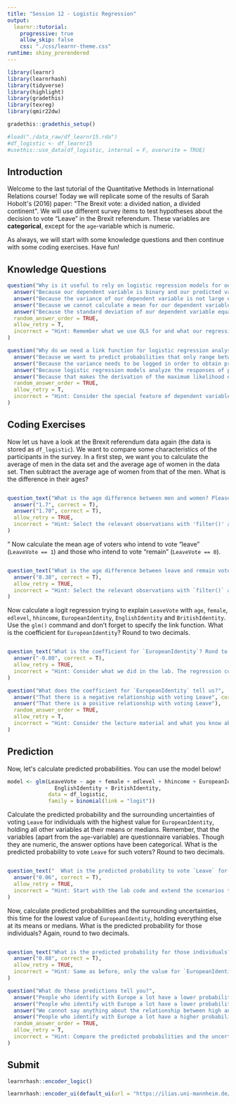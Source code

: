 ```yaml
---
title: "Session 12 - Logistic Regression"
output: 
  learnr::tutorial:
    progressive: true
    allow_skip: false
    css: "./css/learnr-theme.css"
runtime: shiny_prerendered
---
```


```r

library(learnr)
library(learnrhash)
library(tidyverse)
library(highlight)
library(gradethis)
library(texreg)
library(qmir22dw)

gradethis::gradethis_setup()

#load("./data_raw/df_learnr15.rda")
#df_logistic <- df_learnr15
#usethis::use_data(df_logistic, internal = F, overwrite = TRUE)

```

## Introduction

Welcome to the last tutorial of the Quantitative Methods in International Relations course! Today we will replicate some of the results of Sarah Hobolt\'s (2016) paper: \"The Brexit vote: a divided nation, a divided continent\". We will use different survey items to test hypotheses about the decision to vote "Leave" in the Brexit referendum. These variables are **categorical**, except for the `age`-variable which is numeric. 

As always, we will start with some knowledge questions and then continue with some coding exercises. Have fun!



## Knowledge Questions

```r
question("Why is it useful to rely on logistic regression models for our referendum vote variable?",
  answer("Because our dependent variable is binary and our predicted values may fall outside the logical boundaries of 0 and 1 if we use OLS.", correct = T),
  answer("Because the variance of our dependent variable is not large enough."),
  answer("Because we cannot calculate a mean for our dependent variable."),
  answer("Because the standard deviation of our dependent variable equals its mean."),
  random_answer_order = TRUE,
  allow_retry = T,
  incorrect = "Hint: Remember what we use OLS for and what our regression line would predict for different kinds of variables."
)
```

```r
question("Why do we need a link function for logistic regression analyses?",
  answer("Because we want to predict probabilities that only range between 0 and 1.", correct = T),
  answer("Because the variance needs to be logged in order to obtain predictions."),
  answer("Because logistic regression models analyze the responses of people participating in surveys.", message = "They do sometimes, but that does not affect the need for a link-function."),
  answer("Because that makes the derivation of the maximum likelihood easier."),
  random_answer_order = TRUE,
  allow_retry = T,
  incorrect = "Hint: Consider the special feature of dependent variables in logistic regressions."
)
```

## Coding Exercises

Now let us have a look at the Brexit referendum data again (the data is stored as `df_logistic`). We want to compare some characteristics of the participants in the survey. In a first step, we want you to calculate the average of men in the data set and the average age of women in the data set. Then subtract the average age of women from that of the men. What is the difference in their ages?




```r

```

```r
question_text("What is the age difference between men and women? Please round to two decimals",
  answer("1.7", correct = T),
  answer("1.70", correct = T),
  allow_retry = TRUE,
  incorrect = "Hint: Select the relevant observations with 'filter()' and use the 'mean()' command to calculate the average."
)
```
"
Now calculate the mean age of voters who intend to vote "leave" (`LeaveVote == 1`) and those who intend to vote "remain" (`LeaveVote == 0`).

```r

```

```r
question_text("What is the age difference between leave and remain voters? Please round to two decimals.",
  answer("8.38", correct = T),
  allow_retry = TRUE,
  incorrect = "Hint: Select the relevant observations with `filter()` and use the `median()` command to calculate the median."
)
```

Now calculate a logit regression trying to explain `LeaveVote` with `age`, `female`, `edlevel`, `hhincome`, `EuropeanIdentity`, `EnglishIdentity` and `BritishIdentity`. Use the `glm()` command and don't forget to specify the link function. What is the coefficient for `EuropeanIdentity`? Round to two decimals.

```r

```

```r
question_text("What is the coefficient for `EuropeanIdentity`? Rond to two decimals.",
  answer("-0.80", correct = T),
  allow_retry = TRUE,
  incorrect = "Hint: Consider what we did in the lab. The regression command is similar, just add the new independent variables and don't include some that we do not use anymore."
)
```

```r
question("What does the coefficient for `EuropeanIdentity` tell us?",
  answer("That there is a negative relationship with voting Leave", correct = T),
  answer("That there is a positive relationship with voting Leave"),
  random_answer_order = TRUE,
  allow_retry = T,
  incorrect = "Hint: Consider the lecture material and what you know about the signs of coefficients."
)
```

## Prediction

Now, let\'s calculate predicted probabilities. You can use the model below!
```r
model <- glm(LeaveVote ~ age + female + edlevel + hhincome + EuropeanIdentity +
               EnglishIdentity + BritishIdentity,
             data = df_logistic,
             family = binomial(link = "logit")) 
```

Calculate the predicted probability and the surrounding uncertainties of voting `Leave` for individuals with the highest value for `EuropeanIdentity`, holding all other variables at their means or medians. Remember, that the variables (apart from the `age`-variable) are questionnaire variables. Though they are numeric, the answer options have been categorical. What is the predicted probability to vote `Leave` for such voters? Round to two decimals.


```r

```

```r
question_text("  What is the predicted probability to vote `Leave` for such voters? Round to two decimals.",
  answer("0.06", correct = T),
  allow_retry = TRUE,
  incorrect = "Hint: Start with the lab code and extend the scenarios to the new variables we included. In case you received a prediction of 0.049/0.05, make sure that you set the questionnaire items to their medians."
)
```

Now, calculate predicted probabilities and the surrounding uncertainties, this time for the lowest value of `EuropeanIdentity`, holding everything else at its means or medians. What is the predicted probability for those individuals? Again, round to two decimals.

```r

```

```r
question_text("What is the predicted probability for those individuals? Again, round to two decimals.",
  answer("0.88", correct = T),
  allow_retry = TRUE,
  incorrect = "Hint: Same as before, only the value for `EuropeanIdentity` has to be changed. In case you received a prediction of 0.86, make sure that you set the questionnaire items to their medians."
)
```

```r
question("What do these predictions tell you?",
  answer("People who identify with Europe a lot have a lower probability of voting Leave than those who do not, holding everything else at their respective mean or median.", correct = T),
  answer("People who identify with Europe a lot have a lower probability of voting Leave than those who do not."),
  answer("We cannot say anything about the relationship between high and low identification with Europe and voting Leave because the difference is not statistically significant."),
  answer("People who identify with Europe a lot have a higher probability of voting Leave than those who do not."),
  random_answer_order = TRUE,
  allow_retry = T,
  incorrect = "Hint: Compare the predicted probabilities and the uncertainty around them."
)
```

## Submit

```r
learnrhash::encoder_logic()
```

```r
learnrhash::encoder_ui(default_ui(url = "https://ilias.uni-mannheim.de/ilias.php?baseClass=ilObjSurveyGUI&ref_id=1300991&cmd=infoScreen"))
```